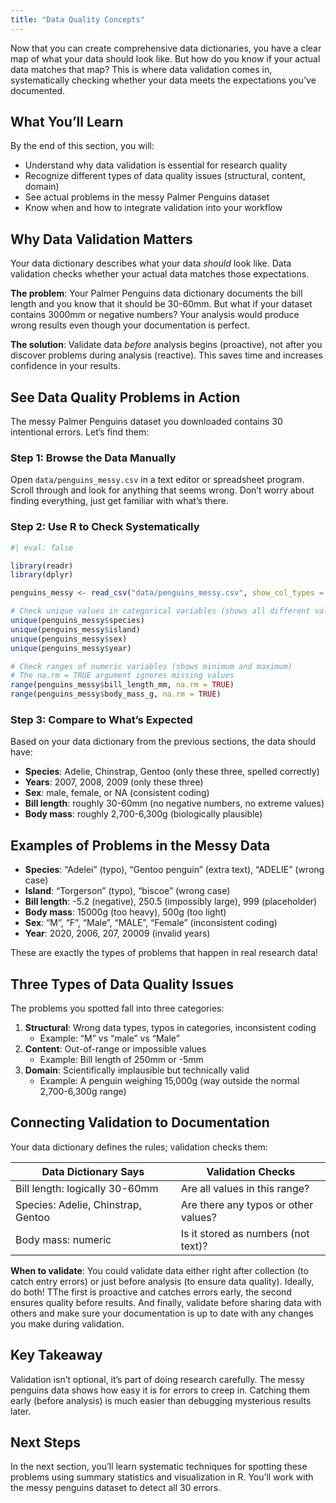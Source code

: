 ```yaml
---
title: "Data Quality Concepts"
---
```


Now that you can create comprehensive data dictionaries, you have a clear map of what your data should look like. But how do you know if your actual data matches that map? This is where data validation comes in, systematically checking whether your data meets the expectations you've documented.

::: {.callout-note}
## What You'll Learn

By the end of this section, you will:

- Understand why data validation is essential for research quality
- Recognize different types of data quality issues (structural, content, domain)
- See actual problems in the messy Palmer Penguins dataset
- Know when and how to integrate validation into your workflow
:::

## Why Data Validation Matters

Your data dictionary describes what your data *should* look like. Data validation checks whether your actual data matches those expectations.

**The problem**: Your Palmer Penguins data dictionary documents the bill length and you know that it should be 30-60mm. But what if your dataset contains 3000mm or negative numbers? Your analysis would produce wrong results even though your documentation is perfect.

**The solution**: Validate data *before* analysis begins (proactive), not after you discover problems during analysis (reactive). This saves time and increases confidence in your results.

## See Data Quality Problems in Action

The messy Palmer Penguins dataset you downloaded contains 30 intentional errors. Let's find them:

### Step 1: Browse the Data Manually

Open `data/penguins_messy.csv` in a text editor or spreadsheet program. Scroll through and look for anything that seems wrong. Don't worry about finding everything, just get familiar with what's there.

### Step 2: Use R to Check Systematically

```r
#| eval: false

library(readr)
library(dplyr)

penguins_messy <- read_csv("data/penguins_messy.csv", show_col_types = FALSE)

# Check unique values in categorical variables (shows all different values)
unique(penguins_messy$species)
unique(penguins_messy$island)
unique(penguins_messy$sex)
unique(penguins_messy$year)

# Check ranges of numeric variables (shows minimum and maximum)
# The na.rm = TRUE argument ignores missing values
range(penguins_messy$bill_length_mm, na.rm = TRUE)
range(penguins_messy$body_mass_g, na.rm = TRUE)
```

### Step 3: Compare to What's Expected

Based on your data dictionary from the previous sections, the data should have:

- **Species**: Adelie, Chinstrap, Gentoo (only these three, spelled correctly)
- **Years**: 2007, 2008, 2009 (only these three)
- **Sex**: male, female, or NA (consistent coding)
- **Bill length**: roughly 30-60mm (no negative numbers, no extreme values)
- **Body mass**: roughly 2,700-6,300g (biologically plausible)

::: {.callout-important collapse="true"}
## Examples of Problems in the Messy Data

- **Species**: "Adelei" (typo), "Gentoo penguin" (extra text), "ADELIE" (wrong case)
- **Island**: "Torgerson" (typo), "biscoe" (wrong case)
- **Bill length**: -5.2 (negative), 250.5 (impossibly large), 999 (placeholder)
- **Body mass**: 15000g (too heavy), 500g (too light)
- **Sex**: "M", "F", "Male", "MALE", "Female" (inconsistent coding)
- **Year**: 2020, 2006, 207, 20009 (invalid years)

These are exactly the types of problems that happen in real research data!
:::

## Three Types of Data Quality Issues

The problems you spotted fall into three categories:

1. **Structural**: Wrong data types, typos in categories, inconsistent coding
   - Example: "M" vs "male" vs "Male"

2. **Content**: Out-of-range or impossible values
   - Example: Bill length of 250mm or -5mm

3. **Domain**: Scientifically implausible but technically valid
   - Example: A penguin weighing 15,000g (way outside the normal 2,700-6,300g range)

## Connecting Validation to Documentation

Your data dictionary defines the rules; validation checks them:

| Data Dictionary Says | Validation Checks |
|---------------------|-------------------|
| Bill length: logically 30-60mm | Are all values in this range? |
| Species: Adelie, Chinstrap, Gentoo | Are there any typos or other values? |
| Body mass: numeric | Is it stored as numbers (not text)? |

**When to validate**: You could validate data either right after collection (to catch entry errors) or just before analysis (to ensure data quality). Ideally, do both! TThe first is proactive and catches errors early, the second ensures quality before results. And finally, validate before sharing data with others and make sure your documentation is up to date with any changes you make during validation.

::: {.callout-important}
## Key Takeaway

Validation isn't optional, it's part of doing research carefully. The messy penguins data shows how easy it is for errors to creep in. Catching them early (before analysis) is much easier than debugging mysterious results later.
:::

## Next Steps

In the next section, you'll learn systematic techniques for spotting these problems using summary statistics and visualization in R. You'll work with the messy penguins dataset to detect all 30 errors.